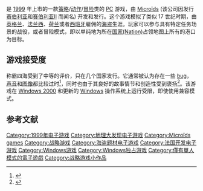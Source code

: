 {{NoteTA
| G1 = Games
}}

{{Infobox VG
|title = 称霸四海
|english = Corsairs: Conquest at Sea
|image = <!-- 檔案不存在 [[Image:Corsairs_Coverart.png|Image:Corsairs Coverart.png]] ，可從英文維基百科取得 -->
|caption = 
|developer = [[Microïds|Microïds]]
|publisher = [[Microïds|Microïds]]
|distributor = 
|designer = 
|series = 
|engine = 
|released = {{vgr|NA|1999年4月30日|TW|1999年8月15日}}
|genre = [[策略游戏|策略游戏]]
|modes = [[单人电子游戏|单人]]
|platforms = [[Microsoft_Windows|Microsoft Windows]]
}}
{{Vgname|称霸四海|en=Corsairs: Conquest at Sea}}是 [[1999年电子游戏|1999]] 年上市的一款[[策略游戏|策略]]/[[动作游戏|动作]]/[[冒险游戏|冒险]]类的 [[个人电脑|PC]] 游戏，由 [[Microïds|Microïds]] (该公司因发行[[赛伯利亚|赛伯利亚]]和[[赛伯利亚II|赛伯利亚II]] 而闻名) 开发和发行。这个游戏模拟了类似 17 世纪时期，由[[英格兰|英格兰]]、[[法兰西|法兰西]]、[[荷兰|荷兰]]或者[[西班牙|西班牙]]雇佣的[[私掠|海盗]]生涯。玩家可以参与具有特定任务场景的战役，或者冒险模式，即以单纯地为所在[[国族|国家(Nation)]]占领地图上所有的港口为目标。

== 游戏接受度 ==
称霸四海受到了中等的评价，只在几个国家发行。它通常被认为存在一些 [[程序错误|bug]]，[[声音|声音]]和[[图像|图像]]都比较过时<ref name="gamespot">{{Cite web|url=http://www.gamespot.com/pc/strategy/corsairs/review.html|title=PC Corsairs Review|accessdate=2007-12-29|publisher=Gamespot|year=1999|author=Andrew Seyoon Park|archive-date=2007-10-20|archive-url=https://web.archive.org/web/20071020114511/http://www.gamespot.com/pc/strategy/corsairs/review.html|dead-url=no}}</ref>，同时也由于其良好的故事情节和创造性受到褒扬<ref name="gameover">{{Cite web|url=http://www.game-over.net/review/may99/corsairs/index.html|title=GameOver - Corsairs (c) Microids|accessdate=2007-12-29|publisher=GameOver|author=Rebellion|archive-date=2011-07-23|archive-url=https://web.archive.org/web/20110723133518/http://www.game-over.net/review/may99/corsairs/index.html|dead-url=no}}</ref>。该游戏在 [[Windows_2000|Windows 2000]] 和更新的 [[Windows|Windows]] 操作系统上运行受限，即使使用兼容模式。

==参考文献==
{{reflist}}

{{Portal bar|电子游戏}}

{{DEFAULTSORT:Corsairs, Conquest at Sea}}
[[Category:1999年电子游戏|Category:1999年电子游戏]]
[[Category:地理大发现电子游戏|Category:地理大发现电子游戏]]
[[Category:Microïds_games|Category:Microïds games]]
[[Category:战略游戏|Category:战略游戏]]
[[Category:海盗题材电子游戏|Category:海盗题材电子游戏]]
[[Category:法国开发电子游戏|Category:法国开发电子游戏]]
[[Category:Windows游戏|Category:Windows游戏]]
[[Category:Windows独占游戏|Category:Windows独占游戏]]
[[Category:僅有單人模式的電子遊戲|Category:僅有單人模式的電子遊戲]]
[[Category:战略游戏小作品|Category:战略游戏小作品]]